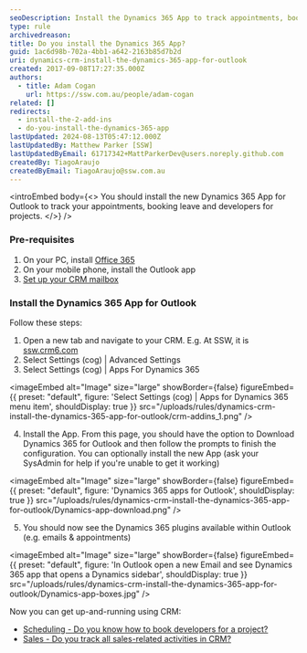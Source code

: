 ```yaml
---
seoDescription: Install the Dynamics 365 App to track appointments, book leave, and assign developers for projects.
type: rule
archivedreason:
title: Do you install the Dynamics 365 App?
guid: 1ac6d98b-702a-4bb1-a642-2163b85d7b2d
uri: dynamics-crm-install-the-dynamics-365-app-for-outlook
created: 2017-09-08T17:27:35.000Z
authors:
  - title: Adam Cogan
    url: https://ssw.com.au/people/adam-cogan
related: []
redirects:
  - install-the-2-add-ins
  - do-you-install-the-dynamics-365-app
lastUpdated: 2024-08-13T05:47:12.000Z
lastUpdatedBy: Matthew Parker [SSW]
lastUpdatedByEmail: 61717342+MattParkerDev@users.noreply.github.com
createdBy: TiagoAraujo
createdByEmail: TiagoAraujo@ssw.com.au
---
```


<introEmbed
  body={<>
You should install the new Dynamics 365 App for Outlook to track your appointments, booking leave and developers for projects.
  </>}
/>
### Pre-requisites

1. On your PC, install [Office 365](http://portal.office.com/)
2. On your mobile phone, install the Outlook app
3. [Set up your CRM mailbox](/set-up-your-mailbox-in-crm)

### Install the Dynamics 365 App for Outlook

Follow these steps:

1. Open a new tab and navigate to your CRM. E.g. At SSW, it is [ssw.crm6.com](https://ssw.crm6.dynamics.com/main.aspx?app=d365default&forceUCI=1)
2. Select Settings (cog) | Advanced Settings
3. Select Settings (cog) | Apps For Dynamics 365


<imageEmbed
  alt="Image"
  size="large"
  showBorder={false}
  figureEmbed={{
    preset: "default",
    figure: 'Select Settings (cog) | Apps for Dynamics 365 menu item',
    shouldDisplay: true
  }}
  src="/uploads/rules/dynamics-crm-install-the-dynamics-365-app-for-outlook/crm-addins_1.png"
/>

4. Install the App.
   From this page, you should have the option to Download Dynamics 365 for Outlook and then follow the prompts to finish the configuration.
   You can optionally install the new App (ask your SysAdmin for help if you're unable to get it working)


<imageEmbed
  alt="Image"
  size="large"
  showBorder={false}
  figureEmbed={{
    preset: "default",
    figure: 'Dynamics 365 apps for Outlook',
    shouldDisplay: true
  }}
  src="/uploads/rules/dynamics-crm-install-the-dynamics-365-app-for-outlook/Dynamics-app-download.png"
/>

5. You should now see the Dynamics 365 plugins available within Outlook (e.g. emails & appointments)

   
<imageEmbed
  alt="Image"
  size="large"
  showBorder={false}
  figureEmbed={{
    preset: "default",
    figure: 'In Outlook open a new Email and see Dynamics 365 app that opens a Dynamics sidebar',
    shouldDisplay: true
  }}
  src="/uploads/rules/dynamics-crm-install-the-dynamics-365-app-for-outlook/Dynamics-app-boxes.jpg"
/>

Now you can get up-and-running using CRM:

* [Scheduling - Do you know how to book developers for a project?](/scheduling-do-you-know-how-to-book-developers-for-a-project)
* [Sales - Do you track all sales-related activities in CRM?](/sales-do-you-track-all-sales-related-activities-in-crm)
